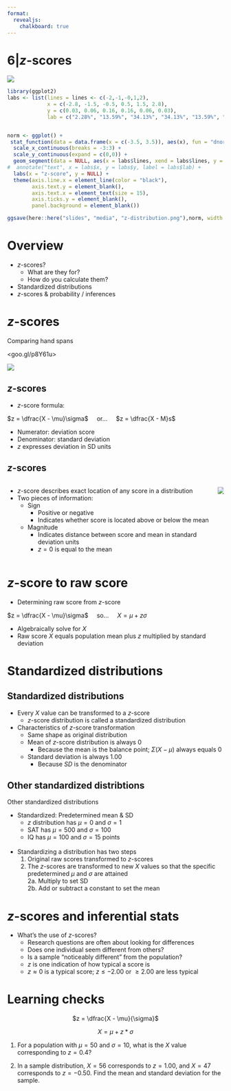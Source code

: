 ```yaml
---
format: 
  revealjs:
    chalkboard: true
---
```


# 6|$z$-scores {.lecture-title}

![](covers/06_z-scores.png)

```r
library(ggplot2)
labs <- list(lines = lines <- c(-2,-1,-0,1,2),
             x = c(-2.8, -1.5, -0.5, 0.5, 1.5, 2.8),
             y = c(0.03, 0.06, 0.16, 0.16, 0.06, 0.03),
             lab = c("2.28%", "13.59%", "34.13%", "34.13%", "13.59%", "2.28%"))


norm <- ggplot() +
 stat_function(data = data.frame(x = c(-3.5, 3.5)), aes(x), fun = "dnorm") +
  scale_x_continuous(breaks = -3:3) +
  scale_y_continuous(expand = c(0,0)) +
  geom_segment(data = NULL, aes(x = labs$lines, xend = labs$lines, y = 0, yend = dnorm(labs$lines)), linetype = 2) +
#  annotate("text", x = labs$x, y = labs$y, label = labs$lab) +
  labs(x = "z-score", y = NULL) +
  theme(axis.line.x = element_line(color = "black"),
        axis.text.y = element_blank(),
        axis.text.x = element_text(size = 15),
        axis.ticks.y = element_blank(),
        panel.background = element_blank())

ggsave(here::here("slides", "media", "z-distribution.png"),norm, width = 7, height = 5)

```
# Overview

- $z$-scores?
  - What are they for?
  - How do you calculate them?
- Standardized distributions
- $z$-scores & probability / inferences

# $z$-scores

Comparing hand spans

<goo.gl/p8Y61u>

![](media/6-hand.png)

## $z$-scores

- $z$-score formula:

$z = \dfrac{X - \mu}\sigma$
&nbsp;&nbsp;&nbsp;&nbsp;or...&nbsp;&nbsp;&nbsp;&nbsp;
$z = \dfrac{X - M}s$

- Numerator: deviation score
- Denominator: standard deviation
- $z$ expresses deviation in SD units

## $z$-scores

:::: {.columns}
::: {.column .small}
- $z$-score describes exact location of any score in a distribution
- Two pieces of information:
  - Sign
    - Positive or negative
    - Indicates whether score is located above or below the mean
  - Magnitude
    - Indicates distance between score and mean in standard deviation units
    - $z = 0$ is equal to the mean
:::
::: {.column}
![](media/z-distribution.png)
:::
::::

# $z$-score to raw score

- Determining raw score from $z$-score

$z = \dfrac{X - \mu}\sigma$
&nbsp;&nbsp;&nbsp;&nbsp;so...&nbsp;&nbsp;&nbsp;&nbsp;
$X = \mu + z\sigma$

  - Algebraically solve for $X$ 
  - Raw score $X$ equals population mean plus $z$ multiplied by standard deviation 



# Standardized distributions

## Standardized distributions

- Every $X$ value can be transformed to a $z$-score
    - $z$-score distribution is called a standardized distribution 
- Characteristics of $z$-score transformation
    - Same shape as original distribution
    - Mean of $z$-score distribution is always $0$
        - Because the mean is the balance point; $\Sigma (X - \mu)$ always equals $0$
    - Standard deviation is always $1.00$
        - Because $SD$ is the denominator

## Other standardized distribtions

Other standardized distributions

- Standardized: Predetermined mean & SD
    - $z$ distribution has $\mu = 0$ and $\sigma = 1$
    - SAT has $\mu = 500$ and $\sigma = 100$
    - IQ has $\mu=100$ and $\sigma=15$ points<br><br>

- Standardizing a distribution has two steps
  1. Original raw scores transformed to $z$-scores
  2. The $z$-scores are transformed to new $X$ values so that the specific predetermined $\mu$ and $\sigma$ are attained  
      2a. Multiply to set SD  
      2b. Add or subtract a constant to set the mean

# $z$-scores and inferential stats

- What’s the use of $z$-scores?
  - Research questions are often about looking for differences
  - Does one individual seem different from others?
  - Is a sample “noticeably different” from the population?
  - $z$ is one indication of how typical a score is
  - $z \approx 0$ is a typical score; $z \le -2.00$ or $\ge 2.00$ are less typical




# Learning checks

::: {style="text-align: center;"}
$z = \dfrac{X - \mu}{\sigma}$

$X = \mu + z* \sigma$
:::

1. For a population with $\mu = 50$ and $\sigma = 10$, what is the $X$ value corresponding to $z = 0.4$?

2. In a sample distribution, $X = 56$ corresponds to $z = 1.00$, and $X = 47$ corresponds to $z = -0.50$. Find the mean and standard deviation for the sample.

